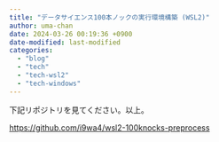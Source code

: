 ```yaml
---
title: "データサイエンス100本ノックの実行環境構築 (WSL2)"
author: uma-chan
date: 2024-03-26 00:19:36 +0900
date-modified: last-modified
categories:
  - "blog"
  - "tech"
  - "tech-wsl2"
  - "tech-windows"
---
```


下記リポジトリを見てください。以上。

<https://github.com/i9wa4/wsl2-100knocks-preprocess>
